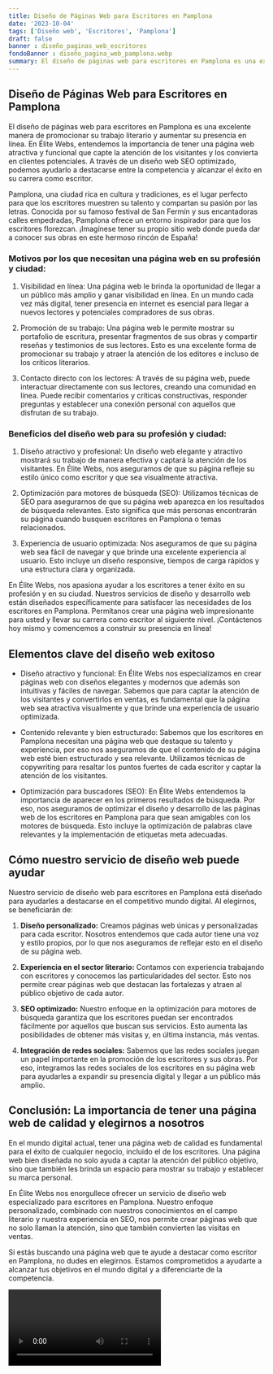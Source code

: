 ```yaml
---
title: Diseño de Páginas Web para Escritores en Pamplona
date: '2023-10-04'
tags: ['Diseño web', 'Escritores', 'Pamplona']
draft: false
banner : diseño_paginas_web_escritores
fondoBanner : diseño_pagina_web_pamplona.webp
summary: El diseño de páginas web para escritores en Pamplona es una excelente manera de promocionar su trabajo literario y aumentar su presencia en línea. En Élite Webs, entendemos la importancia de tener una página web atractiva y funcional que capte la atención de los visitantes y los convierta en clientes potenciales. A través de un diseño web SEO optimizado, podemos ayudarlo a destacarse entre la competencia y alcanzar el éxito en su carrera como escritor.
---
```


## Diseño de Páginas Web para Escritores en Pamplona

El diseño de páginas web para escritores en Pamplona es una excelente manera de promocionar su trabajo literario y aumentar su presencia en línea. En Élite Webs, entendemos la importancia de tener una página web atractiva y funcional que capte la atención de los visitantes y los convierta en clientes potenciales. A través de un diseño web SEO optimizado, podemos ayudarlo a destacarse entre la competencia y alcanzar el éxito en su carrera como escritor.

Pamplona, una ciudad rica en cultura y tradiciones, es el lugar perfecto para que los escritores muestren su talento y compartan su pasión por las letras. Conocida por su famoso festival de San Fermín y sus encantadoras calles empedradas, Pamplona ofrece un entorno inspirador para que los escritores florezcan. ¡Imagínese tener su propio sitio web donde pueda dar a conocer sus obras en este hermoso rincón de España!

### Motivos por los que necesitan una página web en su profesión y ciudad:

1. Visibilidad en línea: Una página web le brinda la oportunidad de llegar a un público más amplio y ganar visibilidad en línea. En un mundo cada vez más digital, tener presencia en internet es esencial para llegar a nuevos lectores y potenciales compradores de sus obras.

2. Promoción de su trabajo: Una página web le permite mostrar su portafolio de escritura, presentar fragmentos de sus obras y compartir reseñas y testimonios de sus lectores. Esto es una excelente forma de promocionar su trabajo y atraer la atención de los editores e incluso de los críticos literarios.

3. Contacto directo con los lectores: A través de su página web, puede interactuar directamente con sus lectores, creando una comunidad en línea. Puede recibir comentarios y críticas constructivas, responder preguntas y establecer una conexión personal con aquellos que disfrutan de su trabajo.

### Beneficios del diseño web para su profesión y ciudad:

1. Diseño atractivo y profesional: Un diseño web elegante y atractivo mostrará su trabajo de manera efectiva y captará la atención de los visitantes. En Élite Webs, nos aseguramos de que su página refleje su estilo único como escritor y que sea visualmente atractiva.

2. Optimización para motores de búsqueda (SEO): Utilizamos técnicas de SEO para asegurarnos de que su página web aparezca en los resultados de búsqueda relevantes. Esto significa que más personas encontrarán su página cuando busquen escritores en Pamplona o temas relacionados.

3. Experiencia de usuario optimizada: Nos aseguramos de que su página web sea fácil de navegar y que brinde una excelente experiencia al usuario. Esto incluye un diseño responsive, tiempos de carga rápidos y una estructura clara y organizada.

En Élite Webs, nos apasiona ayudar a los escritores a tener éxito en su profesión y en su ciudad. Nuestros servicios de diseño y desarrollo web están diseñados específicamente para satisfacer las necesidades de los escritores en Pamplona. Permítanos crear una página web impresionante para usted y llevar su carrera como escritor al siguiente nivel. ¡Contáctenos hoy mismo y comencemos a construir su presencia en línea!

<GifSeo />

<Cta />

## Elementos clave del diseño web exitoso

- Diseño atractivo y funcional: En Élite Webs nos especializamos en crear páginas web con diseños elegantes y modernos que además son intuitivas y fáciles de navegar. Sabemos que para captar la atención de los visitantes y convertirlos en ventas, es fundamental que la página web sea atractiva visualmente y que brinde una experiencia de usuario optimizada.
  
- Contenido relevante y bien estructurado: Sabemos que los escritores en Pamplona necesitan una página web que destaque su talento y experiencia, por eso nos aseguramos de que el contenido de su página web esté bien estructurado y sea relevante. Utilizamos técnicas de copywriting para resaltar los puntos fuertes de cada escritor y captar la atención de los visitantes.

- Optimización para buscadores (SEO): En Élite Webs entendemos la importancia de aparecer en los primeros resultados de búsqueda. Por eso, nos aseguramos de optimizar el diseño y desarrollo de las páginas web de los escritores en Pamplona para que sean amigables con los motores de búsqueda. Esto incluye la optimización de palabras clave relevantes y la implementación de etiquetas meta adecuadas.

## Cómo nuestro servicio de diseño web puede ayudar

Nuestro servicio de diseño web para escritores en Pamplona está diseñado para ayudarles a destacarse en el competitivo mundo digital. Al elegirnos, se beneficiarán de:

1. **Diseño personalizado:** Creamos páginas web únicas y personalizadas para cada escritor. Nosotros entendemos que cada autor tiene una voz y estilo propios, por lo que nos aseguramos de reflejar esto en el diseño de su página web.

2. **Experiencia en el sector literario:** Contamos con experiencia trabajando con escritores y conocemos las particularidades del sector. Esto nos permite crear páginas web que destacan las fortalezas y atraen al público objetivo de cada autor.

3. **SEO optimizado:** Nuestro enfoque en la optimización para motores de búsqueda garantiza que los escritores puedan ser encontrados fácilmente por aquellos que buscan sus servicios. Esto aumenta las posibilidades de obtener más visitas y, en última instancia, más ventas.

4. **Integración de redes sociales:** Sabemos que las redes sociales juegan un papel importante en la promoción de los escritores y sus obras. Por eso, integramos las redes sociales de los escritores en su página web para ayudarles a expandir su presencia digital y llegar a un público más amplio.

## Conclusión: La importancia de tener una página web de calidad y elegirnos a nosotros

En el mundo digital actual, tener una página web de calidad es fundamental para el éxito de cualquier negocio, incluido el de los escritores. Una página web bien diseñada no solo ayuda a captar la atención del público objetivo, sino que también les brinda un espacio para mostrar su trabajo y establecer su marca personal.

En Élite Webs nos enorgullece ofrecer un servicio de diseño web especializado para escritores en Pamplona. Nuestro enfoque personalizado, combinado con nuestros conocimientos en el campo literario y nuestra experiencia en SEO, nos permite crear páginas web que no solo llaman la atención, sino que también convierten las visitas en ventas.

Si estás buscando una página web que te ayude a destacar como escritor en Pamplona, no dudes en elegirnos. Estamos comprometidos a ayudarte a alcanzar tus objetivos en el mundo digital y a diferenciarte de la competencia.

<Video />

<CtaBot job='Escritores' city='Pamplona'/>

<Gmaps query='Pamplona+españa+maps' />